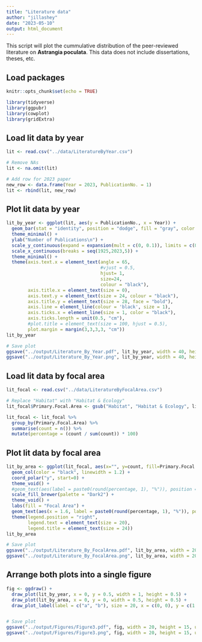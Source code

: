 ```yaml
---
title: "Literature data"
author: "jillashey"
date: "2023-05-10"
output: html_document
---
```


This script will plot the cummulative distribution of the peer-reviewed literature on **Astrangia poculata**. This data does not include dissertations, theses, etc. 

## Load packages 
```r
knitr::opts_chunk$set(echo = TRUE)

library(tidyverse)
library(ggpubr)
library(cowplot)
library(gridExtra)
```

## Load lit data by year 
```r
lit <- read.csv("../data/LiteratureByYear.csv")

# Remove NAs
lit <- na.omit(lit)

# Add row for 2023 paper 
new_row <- data.frame(Year = 2023, PublicationNo. = 1)
lit <- rbind(lit, new_row)
```

## Plot lit data by year 
```r
lit_by_year <- ggplot(lit, aes(y = PublicationNo., x = Year)) +
  geom_bar(stat = "identity", position = "dodge", fill = "gray", color = "black", width = 1, size = 2) +
  theme_minimal() +
  ylab("Number of Publications\n") +
  scale_y_continuous(expand = expansion(mult = c(0, 0.1)), limits = c(0, 6), breaks = seq(0,6,1)) +
  scale_x_continuous(breaks = seq(1925,2023,5)) +
  theme_minimal() +
  theme(axis.text.x = element_text(angle = 65,
                                   #vjust = 0.5,
                                   hjust= 1,
                                   size=24,
                                   colour = "black"),
        axis.title.x = element_text(size = 0),
        axis.text.y = element_text(size = 24, colour = "black"),
        axis.title.y = element_text(size = 28, face = "bold"),
        axis.line = element_line(colour = 'black', size = 1),
        axis.ticks.x = element_line(size = 1, color = "black"),
        axis.ticks.length = unit(0.5, "cm"),
        #plot.title = element_text(size = 100, hjust = 0.5),
        plot.margin = margin(3,3,3,3, "cm"))
lit_by_year

# Save plot 
ggsave("../output/Literature_By_Year.pdf", lit_by_year, width = 40, height = 15, units = c("in"))
ggsave("../output/Literature_By_Year.png", lit_by_year, width = 40, height = 15, units = c("in"))
```



## Load lit data by focal area
```r
lit_focal <- read.csv("../data/LiteratureByFocalArea.csv")

# Replace "Habitat" with "Habitat & Ecology"
lit_focal$Primary.Focal.Area <- gsub("Habitat", "Habitat & Ecology", lit_focal$Primary.Focal.Area)

lit_focal <- lit_focal %>%
  group_by(Primary.Focal.Area) %>%
  summarise(count = n()) %>%
  mutate(percentage = (count / sum(count)) * 100)
```

## Plot lit data by focal area 
```r
lit_by_area <- ggplot(lit_focal, aes(x="", y=count, fill=Primary.Focal.Area)) +
  geom_col(color = "black", linewidth = 1.2) +
  coord_polar("y", start=0) + 
  theme_void() +
  #geom_text(aes(label = paste0(round(percentage, 1), "%")), position = position_stack(vjust = 0.5)) +
  scale_fill_brewer(palette = "Dark2") +
  theme_void() +
  labs(fill = "Focal Area") +
  geom_text(aes(x = 1.6, label = paste0(round(percentage, 1), "%")), position = position_stack(vjust = 0.5), size = 6.5) +
  theme(legend.position = "right", 
        legend.text = element_text(size = 20), 
        legend.title = element_text(size = 24))
lit_by_area

# Save plot 
ggsave("../output/Literature_By_FocalArea.pdf", lit_by_area, width = 20, height = 15, units = c("in"))
ggsave("../output/Literature_By_FocalArea.png", lit_by_area, width = 20, height = 15, units = c("in"))
```

## Arrange both plots into a single figure
```r
fig <- ggdraw() +
  draw_plot(lit_by_year, x = 0, y = 0.5, width = 1, height = 0.5) +
  draw_plot(lit_by_area, x = 0, y = 0, width = 0.5, height = 0.5) + 
  draw_plot_label(label = c("a", "b"), size = 20, x = c(0, 0), y = c(1, 0.5))


# Save plot 
ggsave("../output/Figures/Figure3.pdf", fig, width = 20, height = 15, units = c("in"))
ggsave("../output/Figures/Figure3.png", fig, width = 20, height = 15, units = c("in"))
```







